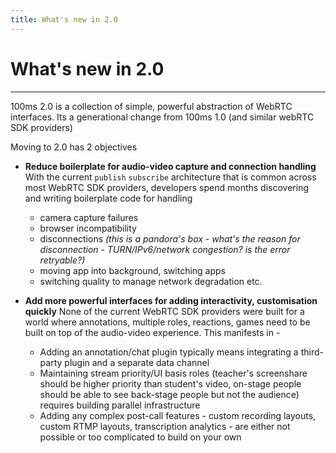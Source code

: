 ```yaml
---
title: What's new in 2.0
---
```


# What's new in 2.0

---

100ms 2.0 is a collection of simple, powerful abstraction of WebRTC interfaces. Its a generational change from 100ms 1.0 \(and similar webRTC SDK providers\)

Moving to 2.0 has 2 objectives

-   **Reduce boilerplate for audio-video capture and connection handling**  
    With the current `publish` `subscribe` architecture that is common across most WebRTC SDK providers, developers spend months discovering and writing boilerplate code for handling

    -   camera capture failures
    -   browser incompatibility
    -   disconnections _\(this is a pandora's box - what's the reason for disconnection - TURN/IPv6/network congestion? is the error retryable?\)_
    -   moving app into background, switching apps
    -   switching quality to manage network degradation etc.

-   **Add more powerful interfaces for adding interactivity, customisation quickly** None of the current WebRTC SDK providers were built for a world where annotations, multiple roles, reactions, games need to be built on top of the audio-video experience. This manifests in -
    -   Adding an annotation/chat plugin typically means integrating a third-party plugin and a separate data channel
    -   Maintaining stream priority/UI basis roles \(teacher's screenshare should be higher priority than student's video, on-stage people should be able to see back-stage people but not the audience\) requires building parallel infrastructure
    -   Adding any complex post-call features - custom recording layouts, custom RTMP layouts, transcription analytics - are either not possible or too complicated to build on your own
